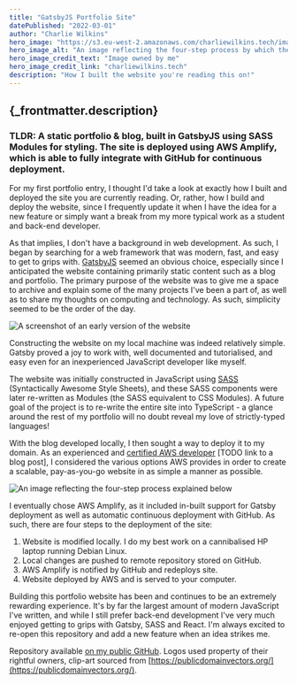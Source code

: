 ```yaml
---
title: "GatsbyJS Portfolio Site"
datePublished: "2022-03-01"
author: "Charlie Wilkins"
hero_image: "https://s3.eu-west-2.amazonaws.com/charliewilkins.tech/images/portfolio/portfolio-site/portfolio_deployment.png"
hero_image_alt: "An image reflecting the four-step process by which the site is deployed"
hero_image_credit_text: "Image owned by me"
hero_image_credit_link: "charliewilkins.tech"
description: "How I built the website you're reading this on!"
---
```


<h2>{_frontmatter.description}</h2>

<h3>
TLDR: A static portfolio & blog, built in GatsbyJS using SASS Modules
for styling. The site is deployed using AWS Amplify, which is able to fully
integrate with GitHub for continuous deployment.
</h3>

For my first portfolio entry, I thought I'd take a look at exactly how I built
and deployed the site you are currently reading. Or, rather, how I build and
deploy the website, since I frequently update it when I have the idea for a
new feature or simply want a break from my more typical work as a student and
back-end developer.

As that implies, I don't have a background in web development. As such, I began
by searching for a web framework that was modern, fast, and easy to get to
grips with. [GatsbyJS](https://www.gatsbyjs.com/) seemed an obvious choice,
especially since I anticipated the website containing primarily static content
such as a blog and portfolio. The primary purpose of the website was to give me
a space to archive and explain some of the many projects I've been a part of,
as well as to share my thoughts on computing and technology. As such,
simplicity seemed to be the order of the day.

<img
src="https://s3.eu-west-2.amazonaws.com/charliewilkins.tech/images/portfolio/portfolio-site/portfolio_website_in_development_image.png"
alt="A screenshot of an early version of the website" 
style="width:100%, max-width:480px"
/>

Constructing the website on my local machine was indeed relatively simple.
Gatsby proved a joy to work with, well documented and tutorialised, and easy
even for an inexperienced JavaScript developer like myself.

The website was initially constructed in JavaScript using [SASS](https://sass-lang.com/)
(Syntactically Awesome Style Sheets), and these SASS components were later
re-written as Modules (the SASS equivalent to CSS Modules). A future goal of
the project is to re-write the entire site into TypeScript - a glance around
the rest of my portfolio will no doubt reveal my love of strictly-typed
languages!

With the blog developed locally, I then sought a way to deploy it to my domain.
As an experienced and [certified AWS developer]() [TODO link to a blog post], I
considered the various options AWS provides in order to create a scalable,
pay-as-you-go website in as simple a manner as possible.

<img
src="https://s3.eu-west-2.amazonaws.com/charliewilkins.tech/images/portfolio/portfolio-site/portfolio_deployment.png"
alt="An image reflecting the four-step process explained below" 
style="width:100%, max-width:480px"
/>

I eventually chose AWS Amplify, as it included in-built support for Gatsby
deployment as well as automatic continuous deployment with GitHub. As such, there are four
steps to the deployment of the site:

1. Website is modified locally. I do my best work on a cannibalised HP laptop running Debian Linux.
2. Local changes are pushed to remote repository stored on GitHub.
3. AWS Amplify is notified by GitHub and redeploys site.
4. Website deployed by AWS and is served to your computer.

Building this portfolio website has been and continues to be an extremely
rewarding experience. It's by far the largest amount of modern JavaScript I've
written, and while I still prefer back-end development I've very much enjoyed
getting to grips with Gatsby, SASS and React. I'm always excited to re-open
this repository and add a new feature when an idea strikes me.

Repository available [on my public GitHub](https://github.com/BackstreetCultist/PortfolioSite).
Logos used property of their rightful owners, clip-art sourced from [https://publicdomainvectors.org/](https://publicdomainvectors.org/).
